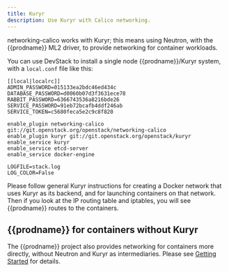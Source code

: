 ```yaml
---
title: Kuryr
description: Use Kuryr with Calico networking.
---
```


networking-calico works with Kuryr; this means using Neutron, with the {{prodname}}
ML2 driver, to provide networking for container workloads.

You can use DevStack to install a single node {{prodname}}/Kuryr system, with a
`local.conf` file like this:

    [[local|localrc]]
    ADMIN_PASSWORD=015133ea2bdc46ed434c
    DATABASE_PASSWORD=d0060b07d3f3631ece78
    RABBIT_PASSWORD=6366743536a8216bde26
    SERVICE_PASSWORD=91eb72bcafb4ddf246ab
    SERVICE_TOKEN=c5680feca5e2c9c8f820

    enable_plugin networking-calico git://git.openstack.org/openstack/networking-calico
    enable_plugin kuryr git://git.openstack.org/openstack/kuryr
    enable_service kuryr
    enable_service etcd-server
    enable_service docker-engine

    LOGFILE=stack.log
    LOG_COLOR=False

Please follow general Kuryr instructions for creating a Docker network that
uses Kuryr as its backend, and for launching containers on that network. Then
if you look at the IP routing table and iptables, you will see {{prodname}} routes to
the containers.

## {{prodname}} for containers without Kuryr

The {{prodname}} project also provides networking for containers more directly,
without Neutron and Kuryr as intermediaries. Please see [Getting
Started](../../getting-started/index.mdx) for details.
